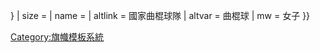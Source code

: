 {{country data {{{1}}}
| flagright/core
| variant = {{{variant|{{{2|}}}}}}
| size = {{{size|}}}
| name = {{{name|}}}
| altlink = 國家曲棍球隊
| altvar = 曲棍球
| mw = 女子
}}<noinclude>{{documentation}}</noinclude><noinclude>
[[Category:旗幟模板系統]]
</noinclude>